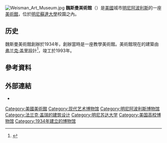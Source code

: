 [[File:Weisman_Art_Museum.jpg|thumb]]
'''魏斯曼美術館'''（{{lang-en|Frederick R. Weisman Art Museum}}）是[[美國|美國]]城市[[明尼阿波利斯|明尼阿波利斯]]的一座[[美術館|美術館]]，位於[[明尼蘇達大學|明尼蘇達大學]]校園之內。

==历史==
魏斯曼美術館創辦於1934年，創辦當時是一座教學美術館。美術館現在的建築由[[弗兰克·盖里|弗兰克·盖里]]設計<ref name=pa>{{cite journal | title =University of Minnesota Art Museum | journal =Progressive Architecture | volume =73 | issue =1 | pages =74–5 |date=January 1992}}</ref>，竣工於1993年。

==參考資料==
{{Reflist}}

==外部連結==
{{Commons category|Weisman Art Museum|Frederick R. Weisman Art Museum}}

* {{official website}}
{{Frank Gehry}}

[[Category:美國美術館|Category:美國美術館]]
[[Category:现代艺术博物馆|Category:现代艺术博物馆]]
[[Category:明尼阿波利斯博物馆|Category:明尼阿波利斯博物馆]]
[[Category:法兰克·盖瑞的建筑设计|Category:法兰克·盖瑞的建筑设计]]
[[Category:明尼苏达大学|Category:明尼苏达大学]]
[[Category:美国高校博物馆|Category:美国高校博物馆]]
[[Category:1934年建立的博物馆|Category:1934年建立的博物馆]]